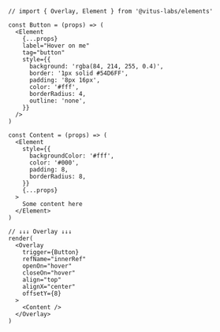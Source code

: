 ```tsx
// import { Overlay, Element } from '@vitus-labs/elements'

const Button = (props) => (
  <Element
    {...props}
    label="Hover on me"
    tag="button"
    style={{
      background: 'rgba(84, 214, 255, 0.4)',
      border: '1px solid #54D6FF',
      padding: '8px 16px',
      color: '#fff',
      borderRadius: 4,
      outline: 'none',
    }}
  />
)

const Content = (props) => (
  <Element
    style={{
      backgroundColor: '#fff',
      color: '#000',
      padding: 8,
      borderRadius: 8,
    }}
    {...props}
  >
    Some content here
  </Element>
)

// ↓↓↓ Overlay ↓↓↓
render(
  <Overlay
    trigger={Button}
    refName="innerRef"
    openOn="hover"
    closeOn="hover"
    align="top"
    alignX="center"
    offsetY={8}
  >
    <Content />
  </Overlay>
)
```
